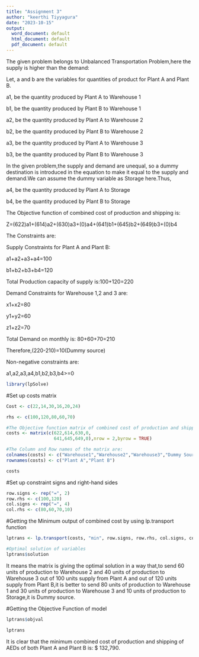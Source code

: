 ---
title: "Assignment 3"
author: "keerthi Tiyyagura"
date: "2023-10-15"
output:
  word_document: default
  html_document: default
  pdf_document: default
---

The given problem belongs to Unbalanced Transportation Problem,here the supply is higher than the demand:

Let, a and b are the variables for quantities of product for Plant A and Plant B.

a1, be the quantity produced by Plant A to Warehouse 1

b1, be the quantity produced by Plant B to Warehouse 1 

a2, be the quantity produced by Plant A to Warehouse 2

b2, be the quantity produced by Plant B to Warehouse 2

a3, be the quantity produced by Plant A to Warehouse 3

b3, be the quantity produced by Plant B to Warehouse 3

In the given problem,the supply and demand are unequal, so a dummy destination is introduced in the equation to make it equal to the supply and demand.We can assume the dummy variable as Storage here.Thus,

a4, be the quantity produced by Plant A to Storage

b4, be the quantity produced by Plant B to Storage

The Objective function of combined cost of production and shipping is:

Z=(622)a1+(614)a2+(630)a3+(0)a4+(641)b1+(645)b2+(649)b3+(0)b4

The Constraints are:

Supply Constraints for Plant A and Plant B:

a1+a2+a3+a4=100

b1+b2+b3+b4=120

Total Production capacity of supply is:100+120=220

Demand Constraints for Warehouse 1,2 and 3 are:

x1+x2=80

y1+y2=60

z1+z2=70

Total Demand on monthly is: 80+60+70=210

Therefore,(220-210)=10(Dummy source)

Non-negative constraints are:

a1,a2,a3,a4,b1,b2,b3,b4>=0
```{r}
library(lpSolve)
```
#Set up costs matrix
```{r}
Cost <- c(22,14,30,16,20,24)

rhs <- c(100,120,80,60,70)

#The Objective function matrix of combined cost of production and shipping:
costs <- matrix(c(622,614,630,0,
                  641,645,649,0),nrow = 2,byrow = TRUE)

#The Column and Row names of the matrix are:
colnames(costs) <- c("Warehouse1","Warehouse2","Warehouse3","Dummy Source")
rownames(costs) <- c("Plant A","Plant B")

costs
```
#Set up constraint signs and right-hand sides
```{r}
row.signs <- rep("=", 2)
row.rhs <- c(100,120)
col.signs <- rep("=", 4)
col.rhs <- c(80,60,70,10)
```
#Getting the Minimum output of combined cost by using lp.transport function
```{r}
lptrans <- lp.transport(costs, "min", row.signs, row.rhs, col.signs, col.rhs)

#Optimal solution of variables
lptrans$solution
```
It means the matrix is giving the optimal solution in a way that,to send 60 units of production to Warehouse 2 and 40 units of production to Warehouse 3 out of 100 units supply from Plant A and out of 120 units supply from Plant B,it is better to send 80 units of production to Warehouse 1 and 30 units of production to Warehouse 3 and 10 units of production to Storage,it is Dummy source.

#Getting the Objective Function of model
```{r}
lptrans$objval

lptrans
```
It is clear that the minimum combined cost of production and shipping of AEDs of both Plant A and Plant B is: $ 132,790.



